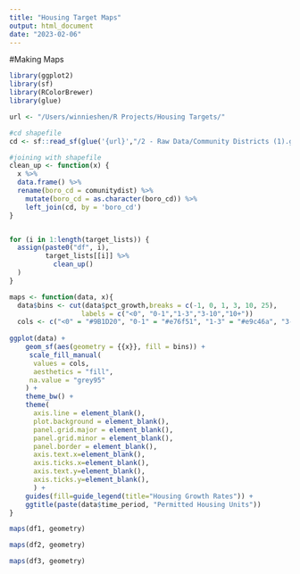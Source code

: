 ```yaml
---
title: "Housing Target Maps"
output: html_document
date: "2023-02-06"
---
```



#Making Maps
```r
library(ggplot2)
library(sf)
library(RColorBrewer)
library(glue)

url <- "/Users/winnieshen/R Projects/Housing Targets/"
```

```r
#cd shapefile
cd <- sf::read_sf(glue('{url}',"/2 - Raw Data/Community Districts (1).geojson"))
```

```r
#joining with shapefile
clean_up <- function(x) {
  x %>% 
  data.frame() %>% 
  rename(boro_cd = comunitydist) %>% 
    mutate(boro_cd = as.character(boro_cd)) %>% 
    left_join(cd, by = 'boro_cd') 
}


for (i in 1:length(target_lists)) {
  assign(paste0("df", i),
         target_lists[[i]] %>% 
           clean_up()
  )
}

```

```r
maps <- function(data, x){
  data$bins <- cut(data$pct_growth,breaks = c(-1, 0, 1, 3, 10, 25),
                  labels = c("<0", "0-1","1-3","3-10","10+"))
  cols <- c("<0" = "#9B1D20", "0-1" = "#e76f51", "1-3" = "#e9c46a", "3-10" = "#2a9d8f", "10+" = "#264653")
  
ggplot(data) +
    geom_sf(aes(geometry = {{x}}, fill = bins)) +
     scale_fill_manual(
      values = cols,
      aesthetics = "fill",
     na.value = "grey95"
    ) +
    theme_bw() +
    theme(
      axis.line = element_blank(),
      plot.background = element_blank(),
      panel.grid.major = element_blank(),
      panel.grid.minor = element_blank(),
      panel.border = element_blank(),
      axis.text.x=element_blank(), 
      axis.ticks.x=element_blank(), 
      axis.text.y=element_blank(),  
      axis.ticks.y=element_blank(),
      ) +
    guides(fill=guide_legend(title="Housing Growth Rates")) +
    ggtitle(paste(data$time_period, "Permitted Housing Units"))
}
```


```r
maps(df1, geometry)

```

```r
maps(df2, geometry)
```

```r
maps(df3, geometry)
```

